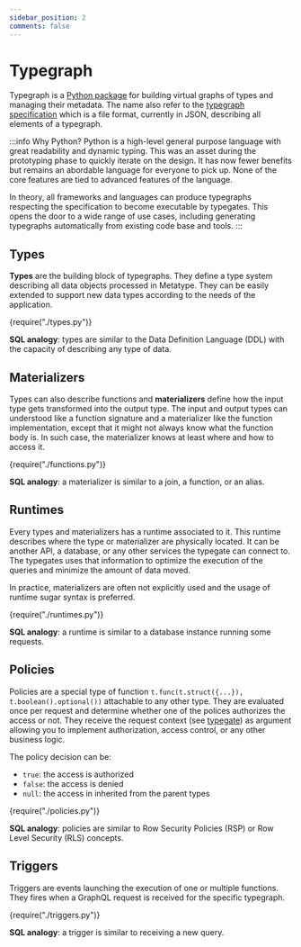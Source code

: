 ```yaml
---
sidebar_position: 2
comments: false
---
```



# Typegraph

Typegraph is a [Python package](https://pypi.org/project/typegraph/) for building virtual graphs of types and managing their metadata. The name also refer to the [typegraph specification](/docs/reference/specification) which is a file format, currently in JSON, describing all elements of a typegraph.

:::info Why Python?
Python is a high-level general purpose language with great readability and dynamic typing. This was an asset during the prototyping phase to quickly iterate on the design. It has now fewer benefits but remains an abordable language for everyone to pick up. None of the core features are tied to advanced features of the language.

In theory, all frameworks and languages can produce typegraphs respecting the specification to become executable by typegates. This opens the door to a wide range of use cases, including generating typegraphs automatically from existing code base and tools.
:::

## Types

**Types** are the building block of typegraphs. They define a type system describing all data objects processed in Metatype. They can be easily extended to support new data types according to the needs of the application.

<CodeBlock language="python">{require("./types.py")}</CodeBlock>

**SQL analogy**: types are similar to the Data Definition Language (DDL) with the capacity of describing any type of data.

## Materializers

Types can also describe functions and **materializers** define how the input type gets transformed into the output type. The input and output types can understood like a function signature and a materializer like the function implementation, except that it might not always know what the function body is. In such case, the materializer knows at least where and how to access it.

<CodeBlock language="python">{require("./functions.py")}</CodeBlock>

**SQL analogy**: a materializer is similar to a join, a function, or an alias.

## Runtimes

Every types and materializers has a runtime associated to it. This runtime describes where the type or materializer are physically located. It can be another API, a database, or any other services the typegate can connect to. The typegates uses that information to optimize the execution of the queries and minimize the amount of data moved.

In practice, materializers are often not explicitly used and the usage of runtime sugar syntax is preferred.

<CodeBlock language="python">{require("./runtimes.py")}</CodeBlock>

**SQL analogy**: a runtime is similar to a database instance running some requests.

## Policies

Policies are a special type of function `t.func(t.struct({...}), t.boolean().optional())` attachable to any other type. They are evaluated once per request and determine whether one of the polices authorizes the access or not. They receive the request context (see [typegate](./typegate)) as argument allowing you to implement authorization, access control, or any other business logic.

The policy decision can be:

- `true`: the access is authorized
- `false`: the access is denied
- `null`: the access in inherited from the parent types

<CodeBlock language="python">{require("./policies.py")}</CodeBlock>

**SQL analogy**: policies are similar to Row Security Policies (RSP) or Row Level Security (RLS) concepts.

## Triggers

Triggers are events launching the execution of one or multiple functions. They fires when a GraphQL request is received for the specific typegraph.

<CodeBlock language="python">{require("./triggers.py")}</CodeBlock>

**SQL analogy**: a trigger is similar to receiving a new query.
